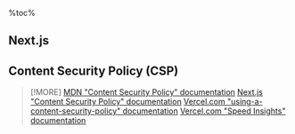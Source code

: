 %toc%

<article>

# Next.js

## Content Security Policy (CSP)



> [!MORE]
> [MDN "Content Security Policy" documentation](https://developer.mozilla.org/en-US/docs/Web/HTTP/CSP)
> [Next.js "Content Security Policy" documentation](https://nextjs.org/docs/app/building-your-application/configuring/content-security-policy)
> [Vercel.com "using-a-content-security-policy" documentation](https://vercel.com/docs/workflow-collaboration/comments/specialized-usage#using-a-content-security-policy)
> [Vercel.com "Speed Insights" documentation](https://vercel.com/docs/speed-insights/privacy-policy)

</article>